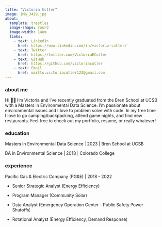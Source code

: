 ```yaml
---
title: "Victoria Cutler"
image: IMG_3429.jpg
about: 
  template: trestles
  image-shape: round
  image-width: 14em
  links:
    - text: LinkedIn
      href: https://www.linkedin.com/in/victoria-cutler/
    - text: Twitter
      href: https://twitter.com/VictoriaECutler
    - text: GitHub
      href: https://github.com/victoriacutler
    - text: Email
      href: mailto:victoriacutler123@gmail.com
---
```


### about me

Hi 👋🏼 I'm Victoria and I've recently graduated from the Bren School at UCSB with a Masters in Environmental Data Science. I'm passionate about environmental issues and I love to problem solve with code. In my free time I love to go camping/backpacking, attend game nights, and find new restaurants. Feel free to check out my portfolio, resume, or really whatever!

### education

Masters in Environmental Data Science \| 2023 \| Bren School at UCSB

BA in Environmental Science \| 2018 \| Colorado College

### experience

Pacific Gas & Electric Company (PG&E) \| 2018 - 2022

-   Senior Strategic Analyst (Energy Efficiency)

-   Program Manager (Community Solar)

-   Data Analyst (Emergency Operation Center - Public Safety Power Shutoffs)

-   Rotational Analyst (Energy Efficiency, Demand Response)

